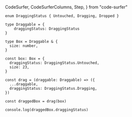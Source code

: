   CodeSurfer,
  CodeSurferColumns,
  Step,
} from "code-surfer"

<CodeSurfer>

```tsx title="Interface vs Type Alias Example"
enum DraggingStatus { Untouched, Dragging, Dropped }

type Draggable = {
    draggingStatus: DraggingStatus
}

type Box = Draggable & {
  size: number,
}

const box: Box = {
  draggingStatus: DraggingStatus.Untouched,
  size: 23,
}

const drag = (draggable: Draggable) => ({
  ...draggable,
  draggingStatus: DraggingStatus.Dragging,
})

const draggedBox = drag(box)

console.log(draggedBox.draggingStatus)
```

</CodeSurfer>
